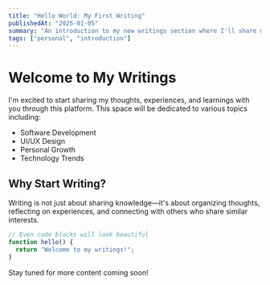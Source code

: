 ```yaml
---
title: "Hello World: My First Writing"
publishedAt: "2025-01-05"
summary: "An introduction to my new writings section where I'll share my thoughts on technology, design, and life."
tags: ["personal", "introduction"]
---
```


# Welcome to My Writings

I'm excited to start sharing my thoughts, experiences, and learnings with you through this platform. This space will be dedicated to various topics including:

- Software Development
- UI/UX Design
- Personal Growth
- Technology Trends

## Why Start Writing?

Writing is not just about sharing knowledge—it's about organizing thoughts, reflecting on experiences, and connecting with others who share similar interests.

```typescript
// Even code blocks will look beautiful
function hello() {
  return "Welcome to my writings!";
}
```

Stay tuned for more content coming soon! 